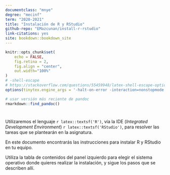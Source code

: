 ```yaml
--- 
documentclass: "mnye"
degree: "mecinf"
term: "2020-2021"
title: "Instalación de R y RStudio"
github-repo: "EMazcunan/install-r-rstudio"
link-citations: yes
site: bookdown::bookdown_site
---
```


```r
knitr::opts_chunk$set(
    echo = FALSE, 
    fig.retina = 2, 
    fig.align = "center",
    out.width="100%"
)
# -shell-escape
# https://stackoverflow.com/questions/55459948/latex-shell-escape-options-in-yaml-header-dont-use?noredirect=1#comment97651281_55459948
options(tinytex.engine_args = '-halt-on-error -interaction=nonstopmode -shell-escape') 

# usar versión más reciente de pandoc
rmarkdown::find_pandoc()
```


#  {.unlisted .unnumbered}


Utilizaremos el lenguaje `r latex::textsf('R')`, vía la IDE (*Integrated Development Environment*) `r latex::textsf('RStudio')`, para resolver las tareas que se plantearán en la asignatura.

En este documento encontrarás las instrucciones para instalar R y RStudio en tu equipo.

Utiliza la tabla de contenidos del panel izquierdo para elegir el sistema operativo donde quieres realizar la instalación, y sigue los pasos que se describen allí.



